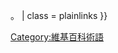 {{Side box
| metadata   = no
| imageright = [[File:Wiki letter w.svg]]
| text       = [[Wikipedia:術語表]]連到此頁{{#if:{{{1|}}}|，該詞為{{{1}}}|}}。
| class      = plainlinks
}}<!--
--><includeonly>[[Category:維基百科術語]]</includeonly><!--
--><noinclude>
{{Documentation}}
<!-- Add categories and interwikis to the /doc subpage, not here! -->
</noinclude>